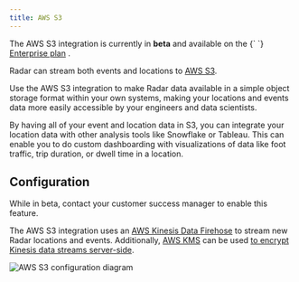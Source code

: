 ```yaml
---
title: AWS S3
---
```


<Alert alertType="info">
  The AWS S3 integration is currently in <b>beta</b> and available on the {` `} 
  <a href="https://radar.com/pricing" target="_blank">Enterprise plan</a>
  .
</Alert>

Radar can stream both events and locations to [AWS S3](https://aws.amazon.com/s3/).

Use the AWS S3 integration to make Radar data available in a simple object storage format within your own systems, making your locations and events data more easily accessible by your engineers and data scientists.

By having all of your event and location data in S3, you can integrate your location data with other analysis tools like Snowflake or Tableau. This can enable you to do custom dashboarding with visualizations of data like foot traffic, trip duration, or dwell time in a location.

## Configuration

While in beta, contact your customer success manager to enable this feature.

The AWS S3 integration uses an [AWS Kinesis Data Firehose](https://aws.amazon.com/kinesis/data-firehose/) to stream new Radar locations and events. Additionally, [AWS KMS](https://aws.amazon.com/kms/) can be used [to encrypt Kinesis data streams server-side](https://docs.aws.amazon.com/streams/latest/dev/server-side-encryption.html).

![AWS S3 configuration diagram](/img/integrations/aws_s3_diagram.png)
